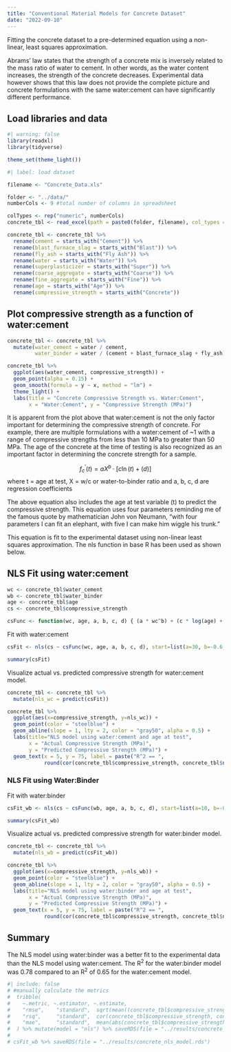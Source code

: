 ```yaml
---
title: "Conventional Material Models for Concrete Dataset"
date: "2022-09-10"
---
```


Fitting the concrete dataset to a pre-determined equation using a non-linear, least squares approximation.

Abrams' law states that the strength of a concrete mix is inversely related to the mass ratio of water to cement.  In other words, as the water content increases, the strength of the concrete decreases.  Experimental data however shows that this law does not provide the complete picture and concrete formulations with the same water:cement can have significantly different performance.

## Load libraries and data
```r
#| warning: false
library(readxl)
library(tidyverse)

theme_set(theme_light())
```

```r
#| label: load dataset

filename <- "Concrete_Data.xls"

folder <- "../data/"
numberCols <- 9 #total number of columns in spreadsheet

colTypes <- rep("numeric", numberCols)
concrete_tbl <- read_excel(path = paste0(folder, filename), col_types = colTypes)

concrete_tbl <- concrete_tbl %>%
  rename(cement = starts_with("Cement")) %>%
  rename(blast_furnace_slag = starts_with("Blast")) %>%
  rename(fly_ash = starts_with("Fly Ash")) %>%
  rename(water = starts_with("Water")) %>%
  rename(superplasticizer = starts_with("Super")) %>%
  rename(coarse_aggregate = starts_with("Coarse")) %>%
  rename(fine_aggregate = starts_with("Fine")) %>%
  rename(age = starts_with("Age")) %>%
  rename(compressive_strength = starts_with("Concrete"))
```

## Plot compressive strength as a function of water:cement

```r
concrete_tbl <- concrete_tbl %>%
  mutate(water_cement = water / cement,
         water_binder = water / (cement + blast_furnace_slag + fly_ash))

concrete_tbl %>%
  ggplot(aes(water_cement, compressive_strength)) +
  geom_point(alpha = 0.15) +
  geom_smooth(formula = y ~ x, method = "lm") +
  theme_light() +
  labs(title = "Concrete Compressive Strength vs. Water:Cement",
       x = "Water:Cement", y = "Compressive Strength (MPa)")
```
It is apparent from the plot above that water:cement is not the only factor important for determining the compressive strength of concrete.  For example, there are multiple formulations with a water:cement of ~1 with a range of compressive strengths from less than 10 MPa to greater than 50 MPa.  The age of the concrete at the time of testing is also recognized as an important factor in determining the concrete strength for a sample.

$$ f^\prime_c(t) = a X^b \cdot [c \ln(t)+(d)] $$
where t = age at test, X = w/c or water-to-binder ratio and a, b, c, d are regression coefficients

The above equation also includes the age at test variable (t) to predict the compressive strength.  This equation uses four parameters reminding me of the famous quote by mathematician John von Neumann, "with four parameters I can fit an elephant, with five I can make him wiggle his trunk."

This equation is fit to the experimental dataset using non-linear least squares approximation.  The nls function in base R has been used as shown below.

## NLS Fit using water:cement
```r
wc <- concrete_tbl$water_cement
wb <- concrete_tbl$water_binder
age <- concrete_tbl$age
cs <- concrete_tbl$compressive_strength

csFunc <- function(wc, age, a, b, c, d) { (a * wc^b) + (c * log(age) + d)}
```

Fit with water:cement
```r
csFit <- nls(cs ~ csFunc(wc, age, a, b, c, d), start=list(a=30, b=-0.6, c=0.3, d=0.1))

summary(csFit)
```
Visualize actual vs. predicted compressive strength for water:cement model.  
```r
concrete_tbl <- concrete_tbl %>%
  mutate(nls_wc = predict(csFit)) 

concrete_tbl %>%
  ggplot(aes(x=compressive_strength, y=nls_wc)) +
  geom_point(color = "steelblue") +
  geom_abline(slope = 1, lty = 2, color = "gray50", alpha = 0.5) +
  labs(title="NLS model using water:cement and age at test",
       x = "Actual Compressive Strength (MPa)",
       y = "Predicted Compressive Strength (MPa)") +
  geom_text(x = 5, y = 75, label = paste("R^2 == ", 
            round(cor(concrete_tbl$compressive_strength, concrete_tbl$nls_wc)^2, 2)), parse = TRUE)
```


### NLS Fit using Water:Binder

Fit with water:binder
```r
csFit_wb <- nls(cs ~ csFunc(wb, age, a, b, c, d), start=list(a=10, b=-0.5, c=10, d=10))

summary(csFit_wb)
```
Visualize actual vs. predicted compressive strength for water:binder model.  
```r
concrete_tbl <- concrete_tbl %>%
  mutate(nls_wb = predict(csFit_wb)) 

concrete_tbl %>%
  ggplot(aes(x=compressive_strength, y=nls_wb)) +
  geom_point(color = "steelblue") +
  geom_abline(slope = 1, lty = 2, color = "gray50", alpha = 0.5) +
  labs(title="NLS model using water:binder and age at test",
       x = "Actual Compressive Strength (MPa)",
       y = "Predicted Compressive Strength (MPa)") +
  geom_text(x = 5, y = 75, label = paste("R^2 == ", 
            round(cor(concrete_tbl$compressive_strength, concrete_tbl$nls_wb)^2, 2)), parse = TRUE)
```
## Summary
The NLS model using water:binder was a better fit to the experimental data than the NLS model using water:cement.  The R^2^ for the water:binder model was 0.78 compared to an R^2^ of 0.65 for the water:cement model.

```r
#| include: false
# #manually calculate the metrics
#  tribble(
#    ~.metric, ~.estimator, ~.estimate,
#    "rmse",    "standard",  sqrt(mean((concrete_tbl$compressive_strength - concrete_tbl$nls_wb)^2)),
#    "rsq",     "standard",  cor(concrete_tbl$compressive_strength, concrete_tbl$nls_wb)^2,
#    "mae",     "standard",  mean(abs(concrete_tbl$compressive_strength - concrete_tbl$nls_wb))
#  ) %>% mutate(model = "nls") %>% saveRDS(file = "../results/concrete_nls_metrics.rds")
# 
# csFit_wb %>% saveRDS(file = "../results/concrete_nls_model.rds")
```

